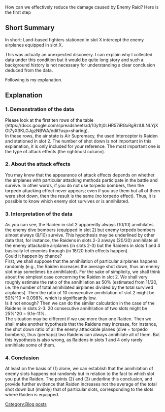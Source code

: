 How can we effectively reduce the damage caused by Enemy Raid? Here is the first step 
==Short Summary==
In short: Land-based fighters stationed in slot X intercept the enemy airplanes equipped in slot X. 

This was actually an unexpected discovery. I can explain why I collected data under this condition but it would be quite long story and such a background history is not necessary for understanding a clear conclusion deduced from the data.

Following is my explanation. 
==Explanation==
===1. Demonstration of the data===
Please look at the first ten rows of the table (https://docs.google.com/spreadsheets/d/10y1tj0LHR57iRGxRgRzIULNLYjXGt7yX3KLGJgzNBWA/edit?usp=sharing).<br />In these rows, the air state is Air Supremacy, the used Interceptor is Raiden and stationed in slot 2. The number of shot down is not important in this explanation, it is only included for your reference. The most important one is the type of attack effects (the rightmost column). 
===2. About the attack effects===
You may know that the appearance of attack effects depends on whether the airplanes with particular attacking methods participate in the battle and survive. In other words, if you do not use torpedo bombers, then the torpedo attacking effect never appears; even if you use them but all of them were shot down, then the result is the same (no torpedo effect). Thus, it is possible to know which enemy slot survives or is annihilated. 
===3. Interpretation of the data===
As you can see, the Raiden in slot 2 apparently always (10/10) annihilates the enemy dive bombers (equipped in slot 2) but enemy torpedo bombers almost always (9/10) survive. This hypothesis may be underlined by other data that, for instance, the Raidens in slots 2-3 always (20/20) annihilate all the enemy attackable airplanes (in slots 2-3) but the Raidens in slots 1 and 4 basically let enemies through (in 18/20 both effects happen).<br />Could it happen by chance?<br />First, we shall suppose that the annihilation of particular airplanes happens randomly (e.g., the Raiden increases the average shot down, thus an enemy slot may sometimes be annihilated). For the sake of simplicity, we shall think about the simplest case concerning the Raiden in slot 2. We shall very roughly estimate the ratio of the annihilation as 50% (estimated from 11/20, i.e. the number of total annihilated airplanes divided by the total survived airplanes). Then the ratio of 10 consecutive annihilation of slot 2 might be 50%^10 = 0.098%, which is significantly low. <br />Is it not enough? Then we can do the similar calculation in the case of the Raidens in slots 2-3. 20 consecutive annihilation of two slots might be 25%^20 = 9.1e-11%. <br />The situation may be different if we use more than one Raiden. Then we shall make another hypothesis that the Raidens may increase, for instance, the shot down ratio of all the enemy attackable planes (dive + torpedo bombers), thus (perhaps) two Raidens can always annihilate all of them. But this hypothesis is also wrong, as Raidens in slots 1 and 4 only rarely annihilate some of them. 
===4. Conclusion===
At least on the basis of (1) alone, we can establish that the annihilation of enemy slots happens not randomly but in relation to the fact to which slot you put the Raiden. The points (2) and (3) underline this conclusion, and provide further evidence that Raiden increases not the average of the total shot down but (mainly) that of particular slots, corresponding to the slots where Raiden is equipped.
[[Category:Blog posts]]